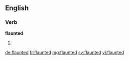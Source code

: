 ==English==

===Verb===
'''flaunted'''

# {{past participle of|flaunt}}

[[de:flaunted]]
[[fr:flaunted]]
[[mg:flaunted]]
[[sv:flaunted]]
[[vi:flaunted]]
